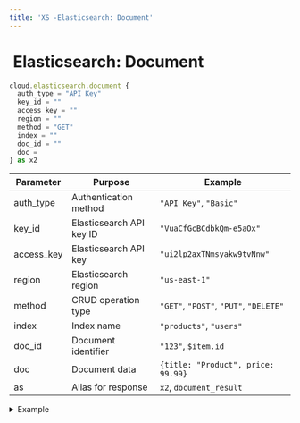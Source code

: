 ```yaml
---
title: 'XS -Elasticsearch: Document'
---
```


# <img src="../assets/docuBadge (11).png" alt="" data-size="line"> Elasticsearch: Document <a href="#xs-elasticsearch-document" id="xs-elasticsearch-document"></a>

```javascript
cloud.elasticsearch.document {
  auth_type = "API Key"
  key_id = ""
  access_key = ""
  region = ""
  method = "GET"
  index = ""
  doc_id = ""
  doc =
} as x2
```

| Parameter   | Purpose                  | Example                                |
| ----------- | ------------------------ | -------------------------------------- |
| auth\_type  | Authentication method    | `"API Key"`, `"Basic"`                 |
| key\_id     | Elasticsearch API key ID | `"VuaCfGcBCdbkQm-e5aOx"`               |
| access\_key | Elasticsearch API key    | `"ui2lp2axTNmsyakw9tvNnw"`             |
| region      | Elasticsearch region     | `"us-east-1"`                          |
| method      | CRUD operation type      | `"GET"`, `"POST"`, `"PUT"`, `"DELETE"` |
| index       | Index name               | `"products"`, `"users"`                |
| doc\_id     | Document identifier      | `"123"`, `$item.id`                    |
| doc         | Document data            | `{title: "Product", price: 99.99}`     |
| as          | Alias for response       | `x2`, `document_result`                |

<details>

<summary>Example</summary>

```javascript
cloud.elasticsearch.document {
  auth_type = "API Key"
  key_id = $env.ES_KEY_ID
  access_key = $env.ES_ACCESS_KEY
  region = "us-west-2"
  method = "PUT"
  index = "products"
  doc_id = "prod_123"
  doc = {
    name: "Sample Product",
    price: 29.99,
    category: "electronics"
  }
} as document_response
```

* Performs CRUD operations on documents
* Supports create, read, update, delete
* Works with specific document IDs
* Returns operation result

</details>

